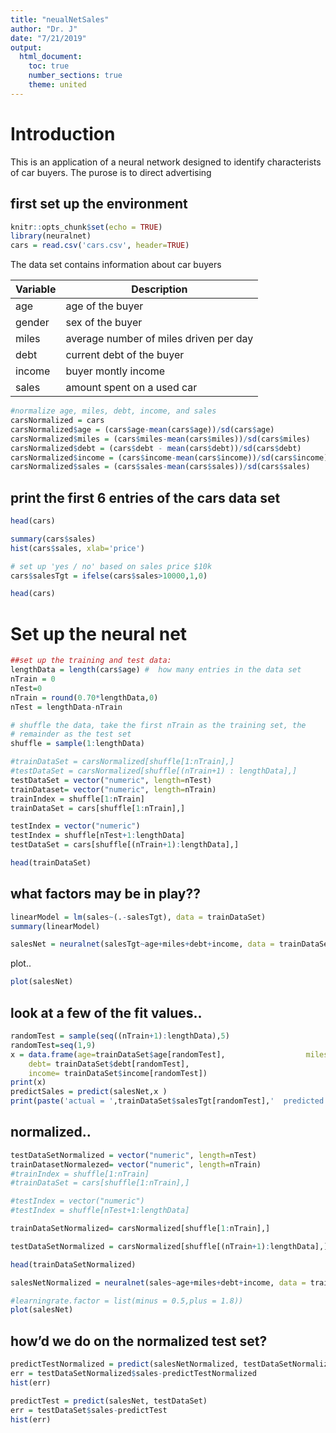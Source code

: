 ```yaml
---
title: "neualNetSales"
author: "Dr. J"
date: "7/21/2019"
output: 
  html_document:
    toc: true
    number_sections: true
    theme: united
---
```


# Introduction
This is an application of a neural network designed to identify characterists of car buyers.  The purose is to direct advertising

## first set up the environment

<!-- Assumes the .csv file 'cars.csv' is in the working directory !--> 

```r
knitr::opts_chunk$set(echo = TRUE)
library(neuralnet)
cars = read.csv('cars.csv', header=TRUE)
```

The data set contains information about car buyers

Variable       |  Description
---------------|----------------------------------------
age            | age of the buyer
gender         | sex of the buyer
miles          | average number of miles driven per day
debt           | current debt of the buyer
income         | buyer montly income
sales          | amount spent on a used car

```r
#normalize age, miles, debt, income, and sales
carsNormalized = cars
carsNormalized$age = (cars$age-mean(cars$age))/sd(cars$age)
carsNormalized$miles = (cars$miles-mean(cars$miles))/sd(cars$miles)
carsNormalized$debt = (cars$debt - mean(cars$debt))/sd(cars$debt)
carsNormalized$income = (cars$income-mean(cars$income))/sd(cars$income)
carsNormalized$sales = (cars$sales-mean(cars$sales))/sd(cars$sales)

```

## print the first 6 entries of the cars data set

```r
head(cars)

summary(cars$sales)
hist(cars$sales, xlab='price')

# set up 'yes / no' based on sales price $10k
cars$salesTgt = ifelse(cars$sales>10000,1,0)

head(cars)
```

# Set up the neural net

```r
##set up the training and test data:
lengthData = length(cars$age) #  how many entries in the data set
nTrain = 0
nTest=0
nTrain = round(0.70*lengthData,0)
nTest = lengthData-nTrain

# shuffle the data, take the first nTrain as the training set, the 
# remainder as the test set
shuffle = sample(1:lengthData) 

#trainDataSet = carsNormalized[shuffle[1:nTrain],]
#testDataSet = carsNormalized[shuffle[(nTrain+1) : lengthData],]
testDataSet = vector("numeric", length=nTest)
trainDataset= vector("numeric", length=nTrain)
trainIndex = shuffle[1:nTrain]
trainDataSet = cars[shuffle[1:nTrain],]

testIndex = vector("numeric")
testIndex = shuffle[nTest+1:lengthData]
testDataSet = cars[shuffle[(nTrain+1):lengthData],]

head(trainDataSet)

```

## what factors may be in play??
```r
linearModel = lm(sales~(.-salesTgt), data = trainDataSet)
summary(linearModel)
```



```r

salesNet = neuralnet(salesTgt~age+miles+debt+income, data = trainDataSet, hidden=c(2), stepmax=1.e5, rep=5)

```

plot..

```r
plot(salesNet)
```


## look at a few of the fit values..

```r
randomTest = sample(seq((nTrain+1):lengthData),5)
randomTest=seq(1,9)
x = data.frame(age=trainDataSet$age[randomTest],                  miles=trainDataSet$miles[randomTest],
    debt= trainDataSet$debt[randomTest], 
    income= trainDataSet$income[randomTest])
print(x)
predictSales = predict(salesNet,x )
print(paste('actual = ',trainDataSet$salesTgt[randomTest],'  predicted: ',ifelse(predictSales[1:9]>0.5,1,0 )))


```

## normalized..

```r
testDataSetNormalized = vector("numeric", length=nTest)
trainDatasetNormalezed= vector("numeric", length=nTrain)
#trainIndex = shuffle[1:nTrain]
#trainDataSet = cars[shuffle[1:nTrain],]

#testIndex = vector("numeric")
#testIndex = shuffle[nTest+1:lengthData]

trainDataSetNormalized= carsNormalized[shuffle[1:nTrain],]

testDataSetNormalized = carsNormalized[shuffle[(nTrain+1):lengthData],]

head(trainDataSetNormalized)
```



```r
salesNetNormalized = neuralnet(sales~age+miles+debt+income, data = trainDataSetNormalized, hidden=c(1), stepmax=1.e5, rep=5)

#learningrate.factor = list(minus = 0.5,plus = 1.8))
plot(salesNet)
```



## how'd we do on the normalized test set?

```r
predictTestNormalized = predict(salesNetNormalized, testDataSetNormalized)
err = testDataSetNormalized$sales-predictTestNormalized
hist(err)
```


```r
predictTest = predict(salesNet, testDataSet)
err = testDataSet$sales-predictTest
hist(err)
```